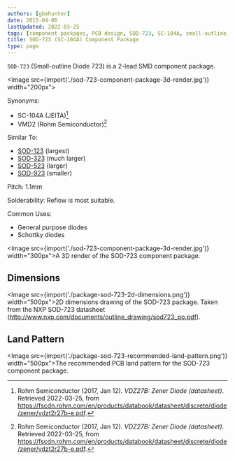 ```yaml
---
authors: [gbmhunter]
date: 2015-04-06
lastUpdated: 2022-03-25
tags: [component packages, PCB design, SOD-723, SC-104A, small-outline, diodes]
title: SOD-723 (SC-104A) Component Package
type: page
---
```


`SOD-723` (Small-outline Diode 723) is a 2-lead SMD component package.

<Image src={import('./sod-723-component-package-3d-render.jpg')} width="200px"></Image>

Synonyms:

* SC-104A (JEITA)[^bib-rohm-vdz27b-ds]
* VMD2 (Rohm Semiconductor)[^bib-rohm-vdz27b-ds]

Similar To:

* [SOD-123](/pcb-design/component-packages/sod-123-component-package/) (largest)
* [SOD-323](/pcb-design/component-packages/sod-323-component-package/) (much larger)
* [SOD-523](/pcb-design/component-packages/sod-523-component-package/) (larger)
* [SOD-923](/pcb-design/component-packages/sod-923-component-package/) (smaller)

Pitch: 1.1mm

Solderability: Reflow is most suitable.

Common Uses:

* General purpose diodes
* Schottky diodes

<Image src={import('./sod-723-component-package-3d-render.jpg')} width="300px">A 3D render of the SOD-723 component package.</Image>

## Dimensions

<Image src={import('./package-sod-723-2d-dimensions.png')} width="500px">2D dimensions drawing of the SOD-723 package. Taken from the NXP SOD-723 datasheet (http://www.nxp.com/documents/outline_drawing/sod723_po.pdf).</Image>

## Land Pattern

<Image src={import('./package-sod-723-recommended-land-pattern.png')} width="500px">The recommended PCB land pattern for the SOD-723 component package.</Image>

[^bib-rohm-vdz27b-ds]:  Rohm Semiconductor (2017, Jan 12). _VDZ27B: Zener Diode (datasheet)_. Retrieved 2022-03-25, from https://fscdn.rohm.com/en/products/databook/datasheet/discrete/diode/zener/vdzt2r27b-e.pdf.
